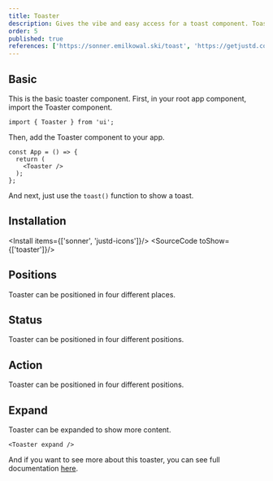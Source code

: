 ```yaml
---
title: Toaster
description: Gives the vibe and easy access for a toast component. Toasts show quick, temporary alerts about actions, errors, or other events in an app.
order: 5
published: true
references: ['https://sonner.emilkowal.ski/toast', 'https://getjustd.com/icons']
---
```


## Basic
This is the basic toaster component.
First, in your root app component, import the Toaster component.
```tsx
import { Toaster } from 'ui';
```
Then, add the Toaster component to your app.
```tsx
const App = () => {
  return (
    <Toaster />
  );
};
```
And next, just use the `toast()` function to show a toast.

<How toUse="statuses/toaster-demo" />

## Installation
<Install items={['sonner', 'justd-icons']}/>
<SourceCode toShow={['toaster']}/>

## Positions
Toaster can be positioned in four different places.
<How toUse="statuses/toaster-positions-demo" />

## Status
Toaster can be positioned in four different positions.
<How toUse="statuses/toaster-status-demo" />

## Action
Toaster can be positioned in four different positions.
<How toUse="statuses/toaster-action-demo" />

## Expand
Toaster can be expanded to show more content.
```tsx
<Toaster expand />
```

And if you want to see more about this toaster, you can see full documentation [here](https://sonner.emilkowal.ski/toast).
